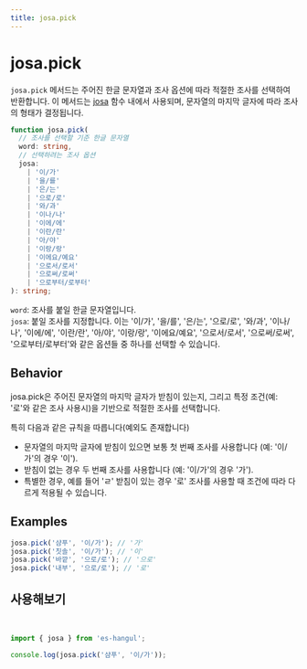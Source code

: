 ```yaml
---
title: josa.pick
---
```



# josa.pick

`josa.pick` 메서드는 주어진 한글 문자열과 조사 옵션에 따라 적절한 조사를 선택하여 반환합니다. 이 메서드는 [josa](https://es-hangul.slash.page/docs/api/josa) 함수 내에서 사용되며, 문자열의 마지막 글자에 따라 조사의 형태가 결정됩니다.

```typescript
function josa.pick(
  // 조사를 선택할 기준 한글 문자열
  word: string,
  // 선택하려는 조사 옵션
  josa:
    | '이/가'
    | '을/를'
    | '은/는'
    | '으로/로'
    | '와/과'
    | '이나/나'
    | '이에/에'
    | '이란/란'
    | '아/야'
    | '이랑/랑'
    | '이에요/예요'
    | '으로서/로서'
    | '으로써/로써'
    | '으로부터/로부터'
): string;
```

`word`: 조사를 붙일 한글 문자열입니다.<br/>
`josa`: 붙일 조사를 지정합니다. 이는 '이/가', '을/를', '은/는', '으로/로', '와/과', '이나/나', '이에/에', '이란/란', '아/야', '이랑/랑', '이에요/예요', '으로서/로서', '으로써/로써', '으로부터/로부터'와 같은 옵션들 중 하나를 선택할 수 있습니다.

## Behavior

josa.pick은 주어진 문자열의 마지막 글자가 받침이 있는지, 그리고 특정 조건(예: '로'와 같은 조사 사용시)을 기반으로 적절한 조사를 선택합니다.

특히 다음과 같은 규칙을 따릅니다(예외도 존재합니다)

- 문자열의 마지막 글자에 받침이 있으면 보통 첫 번째 조사를 사용합니다 (예: '이/가'의 경우 '이').
- 받침이 없는 경우 두 번째 조사를 사용합니다 (예: '이/가'의 경우 '가').
- 특별한 경우, 예를 들어 'ㄹ' 받침이 있는 경우 '로' 조사를 사용할 때 조건에 따라 다르게 적용될 수 있습니다.

## Examples

```typescript
josa.pick('샴푸', '이/가'); // '가'
josa.pick('칫솔', '이/가'); // '이'
josa.pick('바깥', '으로/로'); // '으로'
josa.pick('내부', '으로/로'); // '로'
```

## 사용해보기

<br />

<Sandpack>

```ts index.ts
import { josa } from 'es-hangul';

console.log(josa.pick('샴푸', '이/가'));
```

</Sandpack>
